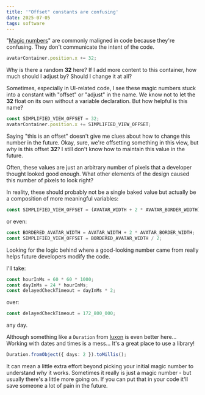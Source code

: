 ```yaml
---
title: '"Offset" constants are confusing'
date: 2025-07-05
tags: software
---
```


"[Magic numbers](<https://en.wikipedia.org/wiki/Magic_number_(programming)>)" are commonly maligned in code because they're confusing. They don't communicate the intent of the code.

```ts
avatarContainer.position.x += 32;
```

Why is there a random **32** here? If I add more content to this container, how much should I adjust by? Should I change it at all?

Sometimes, especially in UI-related code, I see these magic numbers stuck into a constant with "offset" or "adjust" in the name. We know not to let the **32** float on its own without a variable declaration. But how helpful is this name?

```ts
const SIMPLIFIED_VIEW_OFFSET = 32;
avatarContainer.position.x += SIMPLIFIED_VIEW_OFFSET;
```

Saying "this is an offset" doesn't give me clues about how to change this number in the future. Okay, sure, we're offsetting something in this view, but _why_ is this offset **32**? I still don't know how to maintain this value in the future.

Often, these values are just an arbitrary number of pixels that a developer thought looked good enough. What other elements of the design caused this number of pixels to look right?

In reality, these should probably not be a single baked value but actually be a composition of more meaningful variables:

```ts
const SIMPLIFIED_VIEW_OFFSET = (AVATAR_WIDTH + 2 * AVATAR_BORDER_WIDTH) / 2;
```

or even:

```ts
const BORDERED_AVATAR_WIDTH = AVATAR_WIDTH + 2 * AVATAR_BORDER_WIDTH;
const SIMPLIFIED_VIEW_OFFSET = BORDERED_AVATAR_WIDTH / 2;
```

Looking for the logic behind where a good-looking number came from really helps future developers modify the code.

I'll take:

```ts
const hourInMs = 60 * 60 * 1000;
const dayInMs = 24 * hourInMs;
const delayedCheckTimeout = dayInMs * 2;
```

over:

```ts
const delayedCheckTimeout = 172_800_000;
```

any day.

Although something like a `Duration` from [luxon](https://moment.github.io/luxon/api-docs/index.html#duration) is even better here... <Note>Working with dates and times is a mess... It's a great place to use a library!</Note>

```ts
Duration.fromObject({ days: 2 }).toMillis();
```

It can mean a little extra effort beyond picking your initial magic number to understand _why_ it works. Sometimes it really is just a magic number - but usually there's a little more going on. If you can put that in your code it'll save someone a lot of pain in the future.
